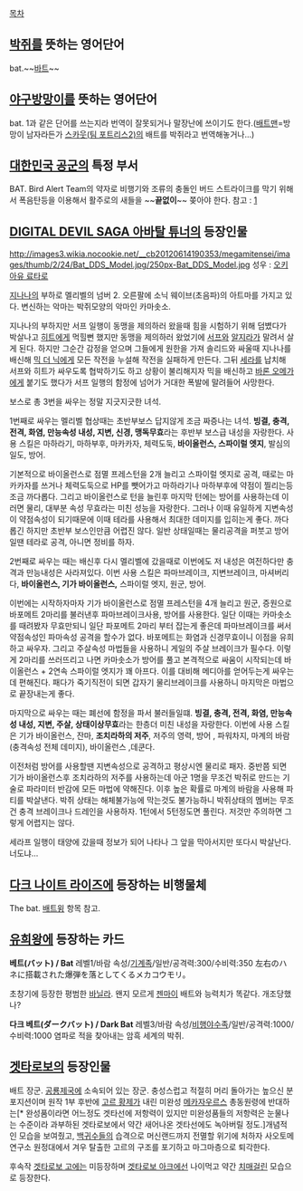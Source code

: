 [[목차]]

== [[박쥐]]를 뜻하는 영어단어 ==
bat.~~[[바트]]~~

== [[야구방망이]]를 뜻하는 영어단어 ==
bat. 1과 같은 단어를 쓰는지라 번역이 잘못되거나 말장난에 쓰이기도 한다.([[배트맨]]=방망이 남자라든가 [[스카웃(팀 포트리스2)]]의 배트를 박쥐라고 번역해놓거나...)

== [[대한민국 공군]]의 특정 부서 ==
BAT. Bird Alert Team의 약자로 비행기와 조류의 충돌인 버드 스트라이크를 막기 위해서 폭음탄등을 이용해서 활주로의 새들을 ~~'''끝없이'''~~ 쫒아야 한다.
참고 : [http://www.afplay.kr/1266]

== [[DIGITAL DEVIL SAGA 아바탈 튜너]]의 등장인물 ==
http://images3.wikia.nocookie.net/__cb20120614190353/megamitensei/images/thumb/2/24/Bat_DDS_Model.jpg/250px-Bat_DDS_Model.jpg
성우 : [[오키아유 료타로]]

[[지나나]]의 부하로 멜리벨의 넘버 2. 오른팔에 소닉 웨이브(초음파)의 아트마를 가지고 있다. 변신하는 악마는 박쥐모양의 악마인 카마솟소.

지나나의 부하지만 서프 일행이 동맹을 제의하러 왔을때 힘을 시험하기 위해 덤볐다가 박살나고 [[히트]]에게 먹힐뻔 했지만 동맹을 제의하러 왔었기에 [[서프]]와 [[알지라]]가 말려서 살게 된다. 하지만 그순간 감정을 얻으며 그들에게 원한을 가져 솔리드와 싸울때 지나나를 배신해 [[믹 더 닉]]에게 모든 작전을 누설해 작전을 실패하게 만든다. 그뒤 [[세라]]를 납치해 서프와 히트가 싸우도록 협박하기도 하고 상황이 불리해지자 믹을 배신하고 [[바론 오메가]]에게 붙기도 했다가 서프 일행의 함정에 넘어가 거대한 폭발에 말려들어 사망한다.

보스로 총 3번을 싸우는 정말 지긋지긋한 녀석.

1번째로 싸우는 멜리벨 협상때는 초반부보스 답지않게 조금 짜증나는 녀석. '''빙결, 충격, 전격, 화염, 만능속성 내성, 지변, 신경, 맹독무효'''라는 후반부 보스급 내성을 자랑한다. 사용 스킬은  마하라기, 마하부후, 마카카자, 체력도둑, '''바이올런스, 스파이럴 엣지''', 발심의 일도, 방어.

기본적으로 바이올런스로 점멸 프레스턴을 2개 늘리고 스파이럴 엣지로 공격, 때로는 마카카자를 쓰거나 체력도둑으로 HP를 뺏어가고 마하라기나 마하부후에 약점이 찔리는등 조금 까다롭다. 그리고 바이올런스로 턴을 늘린후 마지막 턴에는 방어를 사용하는데 이러면 물리, 대부분 속성 무효라는 미친 성능을 자랑한다. 그러나 이때 유일하게 지변속성이 약점속성이 되기때문에 이때 테라를 사용해서 최대한 데미지를 입히는게 좋다. 까다롭긴 하지만 초반부 보스인만큼 어렵진 않다. 일반 상태일때는 물리공격을 퍼붓고 방어일땐 테라로 공격, 아니면 정비를 하자.

2번째로 싸우는 때는 배신후 다시 멜리벨에 갔을때로 이번에도 저 내성은 여전하다만 충격과 만능내성은 사라져있다. 이번 사용 스킬은 파마브레이크, 지변브레이크, 마셔버리다, '''바이올런스, 기가 바이올런스,''' 스파이럴 엣지, 원군, 방어. 

이번에는 시작하자마자 기가 바이올런스로 점멸 프레스턴을 4개 늘리고 원군, 증원으로 바포메트 2마리를 불러낸후 파마브레이크사용, 방어를 사용한다. 일단 이때는 카마솟소를 때려봤자 무효만되니 일단 파포메트 2마리 부터 잡는게 좋은데 파마브레이크를 써서 약점속성인 파마속성 공격을 할수가 없다. 바포메트는 화염과 신경무효이니 이점을 유희하고 싸우자. 그리고 주살속성 마법들을 사용하니 게일의 주살 브레이크가 필수다. 이렇게 2마리를 쓰러뜨리고 나면 카마솟소가 방어를 풀고 본격적으로 싸움이 시작되는데 바이올런스 + 2연속 스파이럴 엣지가 꽤 아프다. 이를 대비해 메디아를 얻어두는게 싸우는데 편해진다. 패다가 죽기직전이 되면 갑자기 물리브레이크를 사용하니 마지막은 마법으로 끝장내는게 좋다.

마지막으로 싸우는 때는 폐선에 함정을 파서 불러들일떄. '''빙결, 충격, 전격, 화염, 만능속성 내성, 지변, 주살, 상태이상무효'''라는 한층더 미친 내성을 자랑한다. 이번에 사용 스킬은 기가 바이올런스, 잔마, '''조치라하의 저주''', 저주의 영력, 방어 , 파워차지, 마계의 바람(충격속성 전체 데미지), 바이올런스 ,데쿤다.

이전처럼 방어를 사용할땐 지변속성으로 공격하고 평상시엔 물리로 패자. 중반쯤 되면 기가 바이올런스후 조치라하의 저주를 사용하는데 아군 1명을 무조건 박쥐로 만드는 기술로 파라미터 반감에 모든 마법에 약해진다. 이후 높은 확률로 마계의 바람을 사용해 파티를 박살낸다. 박쥐 상태는 해체불가능에 막는것도 불가능하니 박쥐상태의 멤버는 무조건 충격 브레이크나 드레인을 사용하자. 1턴에서 5턴정도면 풀린다. 저것만 주의하면 그렇게 어렵지는 않다.


세라프 일행이 태양에 갔을때 정보가 되어 나타나 그 앞을 막아서지만 또다시 박살난다. 너도냐...
== [[다크 나이트 라이즈]]에 등장하는 비행물체 ==
The bat. [[배트윙]] 항목 참고.

== [[유희왕]]에 등장하는 카드 ==
'''베트(バット) / Bat'''
레벨1/바람 속성/[[기계족]]/일반/공격력:300/수비력:350
左右のハネに搭載された爆弾を落としてくるメカコウモリ。

초창기에 등장한 평범한 [[바닐라]]. 왠지 모르게 [[젠마이]] 배트와 능력치가 똑같다. 개조당했나?

'''다크 베트(ダークバット) / Dark Bat'''
레벨3/바람 속성/[[비행야수족]]/일반/공격력:1000/수비력:1000
염파로 적을 찾아내는 암흑 세계의 박쥐.

== [[겟타로보]]의 등장인물 ==
배트 장군. [[공룡제국]]에 소속되어 있는 장군. 충성스럽고 적절히 머리 돌아가는 높으신 분 포지션이며 원작 1부 후반에 [[고르 황제]]가 내린 미완성 [[메카자우르스]] 총동원령에 반대하는[* 완성품이라면 어느정도 겟타선에 저항력이 있지만 미완성품들의 저항력은 눈물나는 수준이라 과부하된 겟타로보에서 약간 새어나온 겟타선에도 녹아버릴 정도.]개념적인 모습을 보여줬고, [[백귀수]]들의 습격으로 머신랜드까지 전멸할 위기에 처하자 사오토메 연구소 원정대에서 겨우 탈출한 고르의 구조를 포기하고 마그마층으로 퇴각한다.

후속작 [[겟타로보 고]]에는 미등장하며 [[겟타로보 아크]]에선 나이먹고 약간 [[치매]]걸린 모습으로 등장한다.
